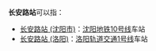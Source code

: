 '''长安路站'''可以指：
* [[长安路站_(沈阳市)|长安路站 (沈阳市)]]：[[沈阳地铁10号线|沈阳地铁10号线]]车站
* [[长安路站_(洛阳)|长安路站 (洛阳)]]：[[洛阳轨道交通1号线|洛阳轨道交通1号线]]车站

{{消歧义|cat=四字车站名消歧义}}